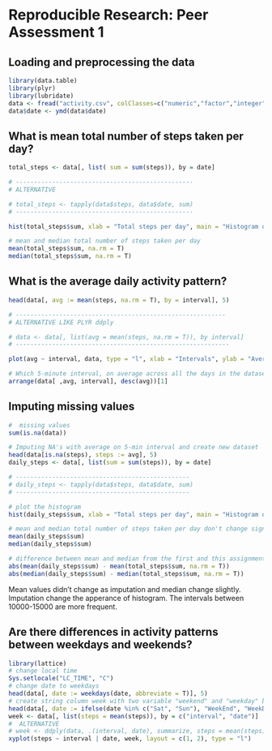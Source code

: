 
# Reproducible Research: Peer Assessment 1

## Loading and preprocessing the data
```r
library(data.table)
library(plyr)
library(lubridate)
data <- fread("activity.csv", colClasses=c("numeric","factor","integer"))
data$date <- ymd(data$date)
```
## What is mean total number of steps taken per day?
```r
total_steps <- data[, list( sum = sum(steps)), by = date]

# -------------------------------------------------
# ALTERNATIVE

# total_steps <- tapply(data$steps, data$date, sum)
# -------------------------------------------------

hist(total_steps$sum, xlab = "Total steps per day", main = "Histogram of the total number of steps taken each day")

# mean and median total number of steps taken per day
mean(total_steps$sum, na.rm = T)
median(total_steps$sum, na.rm = T)
```
## What is the average daily activity pattern?
```r
head(data[, avg := mean(steps, na.rm = T), by = interval], 5)

# ----------------------------------------------------------
# ALTERNATIVE LIKE PLYR ddply

# data <- data[, list(avg = mean(steps, na.rm = T)), by interval]
# -----------------------------------------------------------

plot(avg ~ interval, data, type = "l", xlab = "Intervals", ylab = "Average number of steps")

# Which 5-minute interval, on average across all the days in the dataset, contains the maximum number of steps?
arrange(data[ ,avg, interval], desc(avg))[1]
```
## Imputing missing values
```r
#  missing values
sum(is.na(data))

# Imputing NA's with average on 5-min interval and create new dataset
head(data[is.na(steps), steps := avg], 5)
daily_steps <- data[, list(sum = sum(steps)), by = date]

# ------------------------------------------------
# daily_steps <- tapply(data$steps, data$date, sum)
# ------------------------------------------------

# plot the histogram
hist(daily_steps$sum, xlab = "Total steps per day", main = "Histogram of the total number of steps per day")

# mean and median total number of steps taken per day don't change significantly
mean(daily_steps$sum)
median(daily_steps$sum)

# difference between mean and median from the first and this assignment
abs(mean(daily_steps$sum) - mean(total_steps$sum, na.rm = T))
abs(median(daily_steps$sum) - median(total_steps$sum, na.rm = T))
```
Mean values didn't change as imputation and median change slightly.
Imputation change the apperance of histogram. The intervals between
10000-15000 are more frequent.

## Are there differences in activity patterns between weekdays and weekends?
```r
library(lattice)
# change local time
Sys.setlocale("LC_TIME", "C")
# change date to weekdays
head(data[, date := weekdays(date, abbreviate = T)], 5)
# create string column week with two variable "weekend" and "weekday" by ifelse condition
head(data[, date := ifelse(date %in% c("Sat", "Sun"), "WeekEnd", "WeekDay")], 5)
week <- data[, list(steps = mean(steps)), by = c("interval", "date")]
#  ALTERNATIVE
# week <- ddply(data, .(interval, date), summarize, steps = mean(steps))
xyplot(steps ~ interval | date, week, layout = c(1, 2), type = "l")



```
